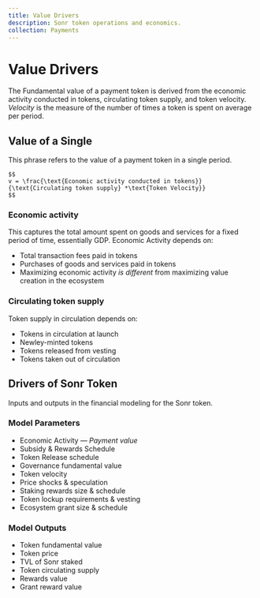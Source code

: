 ```yaml
---
title: Value Drivers
description: Sonr token operations and economics.
collection: Payments
---
```


# Value Drivers

The Fundamental value of a payment token is derived from the economic activity conducted in tokens, circulating token supply, and token velocity. *Velocity* is the measure of the number of times a token is spent on average per period.

## Value of a Single

This phrase refers to the value of a payment token in a single period.

```text
$$
v = \frac{\text{Economic activity conducted in tokens}}  {\text{Circulating token supply} *\text{Token Velocity}}
$$
```

### **Economic activity**

This captures the total amount spent on goods and services for a fixed period of time, essentially GDP. Economic Activity depends on:

- Total transaction fees paid in tokens
- Purchases of goods and services paid in tokens
- Maximizing economic activity *is different* from maximizing value creation in the ecosystem

### **Circulating token supply**

Token supply in circulation depends on:

- Tokens in circulation at launch
- Newley-minted tokens
- Tokens released from vesting
- Tokens taken out of circulation

## Drivers of Sonr Token

Inputs and outputs in the financial modeling for the Sonr token.

### Model Parameters

- Economic Activity — *Payment value*
- Subsidy & Rewards Schedule
- Token Release schedule
- Governance fundamental value
- Token velocity
- Price shocks & speculation
- Staking rewards size & schedule
- Token lockup requirements & vesting
- Ecosystem grant size & schedule

### Model Outputs

- Token fundamental value
- Token price
- TVL of Sonr staked
- Token circulating supply
- Rewards value
- Grant reward value
